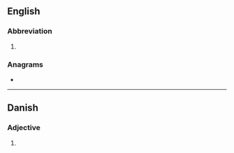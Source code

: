 ==English==

===Abbreviation===
{{rfc-header|Abbreviation}}
{{en-abbr}}

# {{abbreviation of|Sanskrit|lang=en}}

===Anagrams===
* {{l|en|tsk}}

----

==Danish==

===Adjective===
{{head|da|adjective}}

# {{abbreviation of|Sankt|lang=da}} {{l|en|St}}